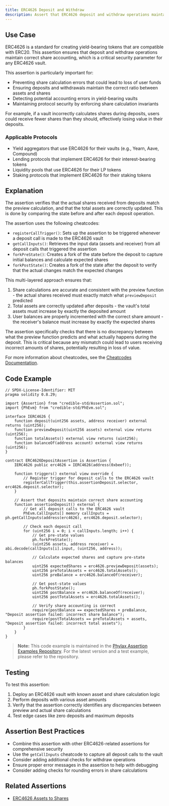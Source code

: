 ```yaml
---
title: ERC4626 Deposit and Withdraw
description: Assert that ERC4626 deposit and withdraw operations maintain correct share accounting
---
```


## Use Case
ERC4626 is a standard for creating yield-bearing tokens that are compatible with ERC20. This assertion ensures that deposit and withdraw operations maintain correct share accounting, which is a critical security parameter for any ERC4626 vault.

This assertion is particularly important for:
- Preventing share calculation errors that could lead to loss of user funds
- Ensuring deposits and withdrawals maintain the correct ratio between assets and shares
- Detecting potential accounting errors in yield-bearing vaults
- Maintaining protocol security by enforcing share calculation invariants

For example, if a vault incorrectly calculates shares during deposits, users could receive fewer shares than they should, effectively losing value in their deposits.

### Applicable Protocols
- Yield aggregators that use ERC4626 for their vaults (e.g., Yearn, Aave, Compound)
- Lending protocols that implement ERC4626 for their interest-bearing tokens
- Liquidity pools that use ERC4626 for their LP tokens
- Staking protocols that implement ERC4626 for their staking tokens

## Explanation
The assertion verifies that the actual shares received from deposits match the preview calculation, and that the total assets are correctly updated. This is done by comparing the state before and after each deposit operation.

The assertion uses the following cheatcodes:
- `registerCallTrigger()`: Sets up the assertion to be triggered whenever a deposit call is made to the ERC4626 vault
- `getCallInputs()`: Retrieves the input data (assets and receiver) from all deposit calls that triggered the assertion
- `forkPreState()`: Creates a fork of the state before the deposit to capture initial balances and calculate expected shares
- `forkPostState()`: Creates a fork of the state after the deposit to verify that the actual changes match the expected changes

This multi-layered approach ensures that:
1. Share calculations are accurate and consistent with the preview function - the actual shares received must exactly match what `previewDeposit` predicted
2. Total assets are correctly updated after deposits - the vault's total assets must increase by exactly the deposited amount
3. User balances are properly incremented with the correct share amount - the receiver's balance must increase by exactly the expected shares

The assertion specifically checks that there is no discrepancy between what the preview function predicts and what actually happens during the deposit. This is critical because any mismatch could lead to users receiving incorrect amounts of shares, potentially resulting in loss of value.

For more information about cheatcodes, see the [Cheatcodes Documentation](/credible/cheatcodes).

## Code Example
```solidity
// SPDX-License-Identifier: MIT
pragma solidity 0.8.29;

import {Assertion} from "credible-std/Assertion.sol";
import {PhEvm} from "credible-std/PhEvm.sol";

interface IERC4626 {
    function deposit(uint256 assets, address receiver) external returns (uint256);
    function previewDeposit(uint256 assets) external view returns (uint256);
    function totalAssets() external view returns (uint256);
    function balanceOf(address account) external view returns (uint256);
}

contract ERC4626DepositAssertion is Assertion {
    IERC4626 public erc4626 = IERC4626(address(0xbeef));

    function triggers() external view override {
        // Register trigger for deposit calls to the ERC4626 vault
        registerCallTrigger(this.assertionDeposit.selector, erc4626.deposit.selector);
    }

    // Assert that deposits maintain correct share accounting
    function assertionDeposit() external {
        // Get all deposit calls to the ERC4626 vault
        PhEvm.CallInputs[] memory callInputs = ph.getCallInputs(address(erc4626), erc4626.deposit.selector);
        
        // Check each deposit call
        for (uint256 i = 0; i < callInputs.length; i++) {
            // Get pre-state values
            ph.forkPreState();
            (uint256 assets, address receiver) = abi.decode(callInputs[i].input, (uint256, address));
            
            // Calculate expected shares and capture pre-state balances
            uint256 expectedShares = erc4626.previewDeposit(assets);
            uint256 preTotalAssets = erc4626.totalAssets();
            uint256 preBalance = erc4626.balanceOf(receiver);
            
            // Get post-state values
            ph.forkPostState();
            uint256 postBalance = erc4626.balanceOf(receiver);
            uint256 postTotalAssets = erc4626.totalAssets();

            // Verify share accounting is correct
            require(postBalance == expectedShares + preBalance, "Deposit assertion failed: incorrect share balance");
            require(postTotalAssets == preTotalAssets + assets, "Deposit assertion failed: incorrect total assets");
        }
    }
}
```

> **Note:** This code example is maintained in the [Phylax Assertion Examples Repository](https://github.com/phylaxsystems/assertion-examples/blob/main/assertions/assertions_book/). For the latest version and a test example, please refer to the repository.

## Testing
To test this assertion:
1. Deploy an ERC4626 vault with known asset and share calculation logic
2. Perform deposits with various asset amounts
3. Verify that the assertion correctly identifies any discrepancies between preview and actual share calculations
4. Test edge cases like zero deposits and maximum deposits

## Assertion Best Practices
- Combine this assertion with other ERC4626-related assertions for comprehensive security
- Use the `getCallInputs` cheatcode to capture all deposit calls to the vault
- Consider adding additional checks for withdraw operations
- Ensure proper error messages in the assertion to help with debugging
- Consider adding checks for rounding errors in share calculations

## Related Assertions
- [ERC4626 Assets to Shares](/assertions-book/assertions/ass12-erc4626-assets-to-shares)